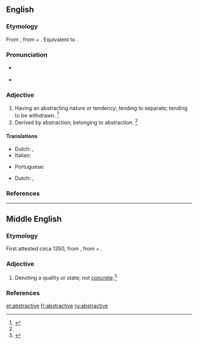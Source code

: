 ==English==

===Etymology===
From {{etyl|ML.|en}} {{m|la|abstractivus}}, from {{etyl|la|en}} {{m|la|abstractus||drawn away}} + {{m|la|-ivus||-ive}}. Equivalent to {{suffix|abstract|ive|lang=en}}.

===Pronunciation===
* {{a|RP}} {{IPA|/əbˈstɹæk.tɪv/|lang=en}}
* {{a|US}} {{IPA|/æbˈstɹæk.tɪv/|/əbˈstɹæk.tɪv/|lang=en}}

===Adjective===
{{en-adj}}

# Having an abstracting nature or tendency; tending to separate; tending to be withdrawn. {{defdate|First attested in the late 15<sup>th</sup> century.}}<ref name=SOED>{{R:SOED5|page=10}}</ref>
# Derived by abstraction; belonging to abstraction. {{defdate|First attested in the late 15<sup>th</sup> century.}}<ref name=SOED/>

====Translations====
{{trans-top|having an abstracting nature or tendency}}
* Dutch: {{t+|nl|abstraherend}}, {{t+|nl|aftrekbaar}}
* Italian: {{t|it|astrattivo}}
{{trans-mid}}
* Portuguese: {{t+|pt|abstrativo}}
{{trans-bottom}}

{{trans-top|derived by abstraction}}
* Dutch: {{t+|nl|abstract}}, {{t+|nl|afgetrokken}}
{{trans-mid}}
{{trans-bottom}}

===References===
<references/>

----

==Middle English==

===Etymology===
First attested circa 1350, from {{etyl|ML.|enm}} {{m|la|abstractivus}}, from {{etyl|la|enm}} {{m|la|abstractus||drawn away}} + {{m|la|-ivus||-ive}}.

===Adjective===
{{enm-adj}}

# {{lb|enm|grammar}} Denoting a quality or state; not [[concrete]].<ref name=SOED>{{cite-book|last=|first=|authorlink=|coauthors=|editor=Brown, Lesley|others=|title=The Shorter Oxford English Dictionary|year=1933|url=|format=|accessdate=|accessyear=|accessmonth=|edition=5th|date=|year_published=2003|month=|publisher=Oxford University Press|location=Oxford, UK|language=|doi=|isbn=978-0-19-860575-7|lccn=|ol=|page=10|chapter=|chapterurl=|quote=}}</ref>

===References===
<references/>

[[et:abstractive]]
[[fr:abstractive]]
[[ru:abstractive]]